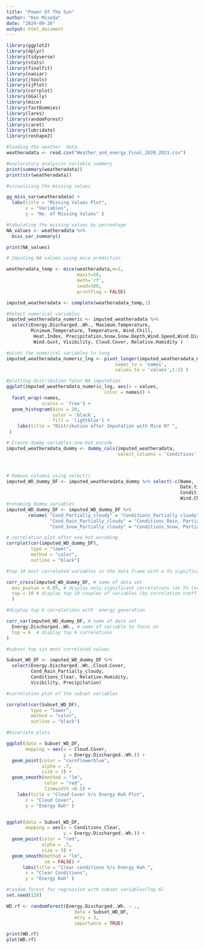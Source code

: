 ```yaml
---
title: "Power Of The Sun"
author: "Ken Miseda"
date: "2024-09-26"
output: html_document
---
```

```r

library(ggplot2)
library(dplyr)
library(tidyverse)
library(stats)
library(finalfit) 
library(naniar)
library(jtools)
library(sjPlot)
library(corrplot)
library(GGally)
library(mice)
library(fastDummies)
library(lares)
library(randomForest)
library(caret)
library(lubridate)
library(reshape2)

```


```r
#loading the weather  data
weatheradata <- read.csv("Weather_and_energy_Final_2020_2021.csv")

#exploratory analysis< variable summery 
print(summary(weatheradata))
print(str(weatheradata))

```
```r
#visualizing the missing values 

gg_miss_var(weatheradata) +
  labs(title = "Missing Values Plot",
       x = "Variables", 
       y = "No. of Missing Values" )

#tabulating the missing values by percentage
NA_values <- weatheradata %>%
  miss_var_summary()

print(NA_values) 

```


```r
# Imputing NA values using mice prediction 

weatheradata_temp <- mice(weatheradata,m=3, 
                          maxit=50, 
                          meth='rf', 
                          seed=500, 
                          printFlag = FALSE)

imputed_weatheradata <- complete(weatheradata_temp,1)

#Select numerical variables 
imputed_weatheradata_numeric <- imputed_weatheradata %>%
  select(Energy.Discharged..Wh., Maximum.Temperature, 
         Minimum.Temperature, Temperature, Wind.Chill, 
          Heat.Index, Precipitation,Snow,Snow.Depth,Wind.Speed,Wind.Direction, 
          Wind.Gust, Visibility, Cloud.Cover, Relative.Humidity ) 

#pivot the numerical variables to long 
imputed_weatheradata_numeric_lng <- pivot_longer(imputed_weatheradata_numeric, 
                                        names_to = 'names', 
                                        values_to = 'values',1:15 )

#plotting distribution fater NA imputation 
ggplot(imputed_weatheradata_numeric_lng, aes(x = values, 
                                    color = names)) +
  facet_wrap(~names, 
             scales = 'free') +
  geom_histogram(bins = 20, 
                 color = 'black', 
                 fill = 'lightblue') +
    labs(title = "Distribution after Imputation with Mice Rf ",
 )


```
```r
# Create dummy variables:one-hot encode 
imputed_weatheradata_dummy <- dummy_cols(imputed_weatheradata, 
                                         select_columns = 'Conditions')



# Remove columns using select()
imputed_WD_dummy_DF <- imputed_weatheradata_dummy %>% select(-c(Name, 
                                                                Date.time, 
                                                                Conditions,
                                                                Wind.Chill))
#renaming dummy variables 
imputed_WD_dummy_DF <- imputed_WD_dummy_DF %>% 
        rename( "Cond_Partially_cloudy" = "Conditions_Partially cloudy",
                "Cond_Rain_Partially_cloudy" = "Conditions_Rain, Partially cloudy",
                "Cond_Snow_Partially_cloudy" = "Conditions_Snow, Partially cloudy")

# correlation plot after one hot encoding 
corrplot(cor(imputed_WD_dummy_DF), 
         type = "lower",
         method = "color",
         outline = "black")
```

```r
#top 10 most correlated variables in the data frame with a 5% significance 

corr_cross(imputed_WD_dummy_DF, # name of data set
  max_pvalue = 0.05, # display only significant correlations (at 5% level)
  top = 10 # display top 10 couples of variables (by correlation coefficient)
  )

#display top 6 correlations with  energy generation 

corr_var(imputed_WD_dummy_DF, # name of data set
  Energy.Discharged..Wh., # name of variable to focus on
  top = 6  # display top 6 correlations
)

#subset top six most correlated values 

Subset_WD_DF <- imputed_WD_dummy_DF %>%
  select(Energy.Discharged..Wh.,Cloud.Cover,
         Cond_Rain_Partially_cloudy,
         Conditions_Clear, Relative.Humidity,
         Visibility, Precipitation)

#correlation plot of the subset variables 

corrplot(cor(Subset_WD_DF), 
         type = "lower",
         method = "color",
         outline = "black")


```

```r
#bivariate plots 

ggplot(data = Subset_WD_DF, 
       mapping = aes(x = Cloud.Cover, 
                     y = Energy.Discharged..Wh.)) + 
  geom_point(color = "cornflowerblue", 
             alpha = .7, 
             size = 3) + 
  geom_smooth(method = "lm",
              color = "red",
              linewidth =0.5) +
    labs(title = "Cloud Cover V/s Energy Kwh Plot",
       x = "Cloud Cover", 
       y = "Energy Kwh" )


ggplot(data = Subset_WD_DF, 
       mapping = aes(x = Conditions_Clear, 
                     y = Energy.Discharged..Wh.)) + 
  geom_point(color = "red", 
             alpha = .7, 
             size = 3) + 
  geom_smooth(method = "lm",
              se = FALSE) +
      labs(title = "Clear conditions V/s Energy Kwh ",
       x = "Clear Conditions", 
       y = "Energy Kwh" )


```

```r

#random forest for regression with subset variables(Top 6)
set.seed(120)

WD.rf <- randomForest(Energy.Discharged..Wh. ~ ., 
                         data = Subset_WD_DF, 
                         mtry = 3, 
                         importance = TRUE) 

print(WD.rf)
plot(WD.rf)

```

```r

```

